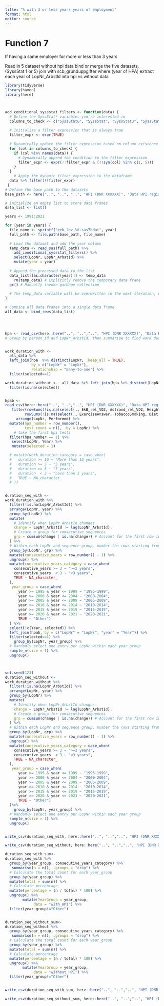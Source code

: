 ```yaml
---
title: "% with 3 or less years years of employment"
format: html
editor: source
---
```





# Function 7
If having a same employer for more or less than 3 years

Read in 5 dataset without hpi data
bind or merge the five datasets, 
(SyssStat 1 or 5)
join with scb_grunduppgifter where (year of HPA)
extract each year of LopNr_Arbstld
into hpi vs without data
```r




library(tidyverse)
library(haven)
library(here)



add_conditional_syssstat_filters <- function(data) {
  # Define the SyssStat* variables you're interested in
  columns_to_check <- c("SyssStatG", "SyssStat", "SyssStatJ", "SyssStat11", "SyssStat19")
  
  # Initialize a filter expression that is always true
  filter_expr <- expr(TRUE)
  
  # Dynamically update the filter expression based on column existence
  for (col in columns_to_check) {
    if (col %in% names(data)) {
      # Dynamically append the condition to the filter expression
      filter_expr <- expr(!!filter_expr & (!!sym(col) %in% c(1, 5)))
    }
  }
    # Apply the dynamic filter expression to the dataframe
  data %>% filter(!!filter_expr)
 }
# Define the base path to the datasets
base_path <- here("..", "..", "..", "HPI (DNR XXXXXX)", "Data HPI registeruttag 2023", "SCB", "Leverans", "Leverans_20240306", "Leverans1990_2022")

# Initialize an empty list to store data frames
data_list <- list()

years <- 1991:2021

for (year in years) {
  file_name <- sprintf("eeb_lev_%d.sas7bdat", year)
  full_path <- file.path(base_path, file_name)
  
  # Load the dataset and add the year column
  temp_data <- read_sas(full_path) %>%
    add_conditional_syssstat_filters() %>% 
    select(LopNr, LopNr_ArbstId) %>% 
    mutate(year = year)
  
  # Append the processed data to the list
  data_list[[as.character(year)]] <- temp_data
    rm(temp_data) # Explicitly remove the temporary data frame
  gc() # Manually invoke garbage collection
  
  # The temp_data variable will be overwritten in the next iteration, which helps with memory management
}

# Combine all data frames into a single data frame
all_data <- bind_rows(data_list)




hpa <- read_csv(here::here("..", "..","..", "HPI (DNR XXXXXX)", "Data HPI registeruttag 2023", "HPI", "HPI clean", "EEB_hpb_clean_2023-10-16.csv")) %>% select(LopNr, Year) %>% mutate(selected = 1)
# Group by person_id and LopNr_ArbstId, then summarise to find work duration


work_duration_with <- 
  all_data %>% 
  left_join(hpa  %>% distinct(LopNr, .keep_all = TRUE), 
            by = c("LopNr" = "LopNr"),
            relationship = "many-to-one") %>% 
  filter(selected==1)

work_duration_without <-  all_data %>% left_join(hpa %>% distinct(LopNr, .keep_all = TRUE), by = c("LopNr" = "LopNr")) %>% 
  filter(is.na(selected))


hpab <-
read_csv(here::here("..", "..","..", "HPI (DNR XXXXXX)", "Data HPI registeruttag 2023", "HPI", "HPI clean", "EEB_hpb_clean_2023-10-16.csv")) %>% 
   filter(rowSums(!is.na(select(., EkB_rel_VO2, Astrand_rel_VO2, HeightCM, WeightKG, BloodPressureSystolic, BloodPressureDiastolic))) >= 2,
         rowSums(!is.na(select(., ExerciseAnswer, TobaccoSmoking, Diet, Health, StressOverall, SymptomBackNeck))) >= 2) %>% 
     arrange(LopNr, Performed) %>% 
  mutate(hpa_number = row_number(), 
         test_count = n(), .by = LopNr) %>% 
    # take the first hpi tests
  filter(hpa_number == 1) %>% 
   select(LopNr, Year) %>% 
   mutate(selected = 1)

  # mutate(work_duration_category = case_when(
  #   duration >= 10 ~ "More than 10 years",
  #   duration >= 5 ~ "5 years",
  #   duration >= 3 ~ "3 years",
  #   duration  < 3 ~ "Less than 3 years",
  #   TRUE ~ NA_character_
  # ))


duration_seq_with <-
work_duration_with %>%
  filter(!is.na(LopNr_ArbstId)) %>%
  arrange(LopNr, year) %>%
  group_by(LopNr) %>%
  mutate(
    # Identify when LopNr_ArbstId changes
    change = LopNr_ArbstId != lag(LopNr_ArbstId),
    # Create a group for consecutive sequences
    grp = cumsum(change | is.na(change)) # Account for the first row in each group
  ) %>%
  # Within each LopNr and sequence group, number the rows starting from 0
  group_by(LopNr, grp) %>%
  mutate(consecutive_years = row_number() - 1) %>%
  ungroup() %>% 
  mutate(consecutive_years_category = case_when(
    consecutive_years >= 3 ~ ">=3 years",
    consecutive_years  < 3 ~ "<3 years",
    TRUE ~ NA_character_
  ),
   year_group = case_when(
      year >= 1995 & year <= 1999 ~ "1995-1999",
      year >= 2000 & year <= 2004 ~ "2000-2004",
      year >= 2005 & year <= 2009 ~ "2005-2009",
      year >= 2010 & year <= 2014 ~ "2010-2014",
      year >= 2015 & year <= 2019 ~ "2015-2019",
      year >= 2020 & year <= 2021 ~ "2020-2021",
      TRUE ~ "Other")
  ) %>% 
  select(!c(Year, selected)) %>% 
  left_join(hpab, by = c("LopNr" = "LopNr", "year" = "Year")) %>% 
  filter(selected==1) %>% 
    group_by(LopNr, year_group) %>%
  # Randomly select one entry per LopNr within each year group
  sample_n(size = 1) %>%
  ungroup()



set.seed(123) 
duration_seq_without <-
work_duration_without %>%
  filter(!is.na(LopNr_ArbstId)) %>%
  arrange(LopNr, year) %>%
  group_by(LopNr) %>%
  mutate(
    # Identify when LopNr_ArbstId changes
    change = LopNr_ArbstId != lag(LopNr_ArbstId),
    # Create a group for consecutive sequences
    grp = cumsum(change | is.na(change)) # Account for the first row in each group
  ) %>%
  # Within each LopNr and sequence group, number the rows starting from 0
  group_by(LopNr, grp) %>%
  mutate(consecutive_years = row_number() - 1) %>%
  ungroup() %>% 
  mutate(consecutive_years_category = case_when(
    consecutive_years >= 3 ~ ">=3 years",
    consecutive_years  < 3 ~ "<3 years",
    TRUE ~ NA_character_
  ),
   year_group = case_when(
      year >= 1995 & year <= 1999 ~ "1995-1999",
      year >= 2000 & year <= 2004 ~ "2000-2004",
      year >= 2005 & year <= 2009 ~ "2005-2009",
      year >= 2010 & year <= 2014 ~ "2010-2014",
      year >= 2015 & year <= 2019 ~ "2015-2019",
      year >= 2020 & year <= 2021 ~ "2020-2021",
      TRUE ~ "Other")
  )%>% 
    group_by(LopNr, year_group) %>%
  # Randomly select one entry per LopNr within each year group
  sample_n(size = 1) %>%
  ungroup()


write_csv(duration_seq_with, here::here("..", "..","..", "HPI (DNR XXXXXX)", "Data HPI registeruttag 2023", "SCB", "Leverans", "Leverans_20240306", "with_hpi_lopnr", "5.work_duration", "workduration_with.csv"))

write_csv(duration_seq_without, here::here("..", "..","..", "HPI (DNR XXXXXX)", "Data HPI registeruttag 2023", "SCB", "Leverans", "Leverans_20240306", "with_hpi_lopnr", "5.work_duration", "workduration_without.csv"))

duration_seq_with_sum<-
duration_seq_with %>% 
  group_by(year_group, consecutive_years_category) %>% 
   summarise(n = n(), .groups = "drop") %>%
  # Calculate the total count for each year_group
  group_by(year_group) %>%
  mutate(total = sum(n)) %>%
  # Calculate percentage
  mutate(percentage = (n / total) * 100) %>%
  ungroup() %>% 
        mutate(YearGroup = year_group,
             data = "with_HPI") %>% 
  filter(year_group!="Other")


duration_seq_without_sum<-
duration_seq_without %>% 
  group_by(year_group, consecutive_years_category) %>% 
   summarise(n = n(), .groups = "drop") %>%
  # Calculate the total count for each year_group
  group_by(year_group) %>%
  mutate(total = sum(n)) %>%
  # Calculate percentage
  mutate(percentage = (n / total) * 100) %>%
  ungroup() %>% 
        mutate(YearGroup = year_group,
             data = "without_HPI") %>% 
  filter(year_group!="Other")


write_csv(duration_seq_with_sum, here::here("..", "..","..", "HPI (DNR XXXXXX)", "Data HPI registeruttag 2023", "SCB", "Leverans", "Leverans_20240306", "with_hpi_lopnr", "5.work_duration", "workduration_with_summarized.csv"))

write_csv(duration_seq_without_sum, here::here("..", "..","..", "HPI (DNR XXXXXX)", "Data HPI registeruttag 2023", "SCB", "Leverans", "Leverans_20240306", "with_hpi_lopnr", "5.work_duration", "workduration_without_summarized.csv"))

```
